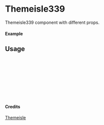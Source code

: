 
<Meta of={Themeisle339} title="Themeisle/Themeisle339" />

# Themeisle339

Themeisle339 component with different props.

#### Example

<Canvas of={Themeisle339.Primary} />

## Usage

```ts
import { Themeisle339 } from "yadl-ui";

const Example = () => {
  return (
      <Themeisle339 />
  );
};

export default Example;
```

#### Credits
[Themeisle](https://themeisle.com/illustrations/)
